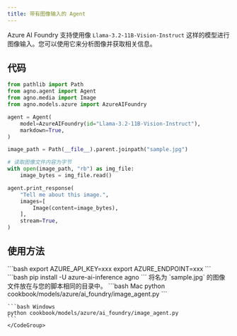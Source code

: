 ```yaml
---
title: 带有图像输入的 Agent
---
```


Azure AI Foundry 支持使用像 `Llama-3.2-11B-Vision-Instruct` 这样的模型进行图像输入。您可以使用它来分析图像并获取相关信息。

## 代码

```python cookbook/models/azure/ai_foundry/image_agent.py
from pathlib import Path
from agno.agent import Agent
from agno.media import Image
from agno.models.azure import AzureAIFoundry

agent = Agent(
    model=AzureAIFoundry(id="Llama-3.2-11B-Vision-Instruct"),
    markdown=True,
)

image_path = Path(__file__).parent.joinpath("sample.jpg")

# 读取图像文件内容为字节
with open(image_path, "rb") as img_file:
    image_bytes = img_file.read()

agent.print_response(
    "Tell me about this image.",
    images=[
        Image(content=image_bytes),
    ],
    stream=True,
)
```

## 使用方法

<Steps>
  <Snippet file="create-venv-step.mdx" />

  <Step title="设置您的 API 密钥">
    ```bash
    export AZURE_API_KEY=xxx
    export AZURE_ENDPOINT=xxx
    ```
  </Step>

  <Step title="安装库">
    ```bash
    pip install -U azure-ai-inference agno
    ```
  </Step>

  <Step title="添加图像">
    将名为 `sample.jpg` 的图像文件放在与您的脚本相同的目录中。
  </Step>

  <Step title="运行 Agent">
    <CodeGroup>
    ```bash Mac
    python cookbook/models/azure/ai_foundry/image_agent.py
    ```

    ```bash Windows
    python cookbook/models/azure/ai_foundry/image_agent.py
    ```
    </CodeGroup>
  </Step>
</Steps>